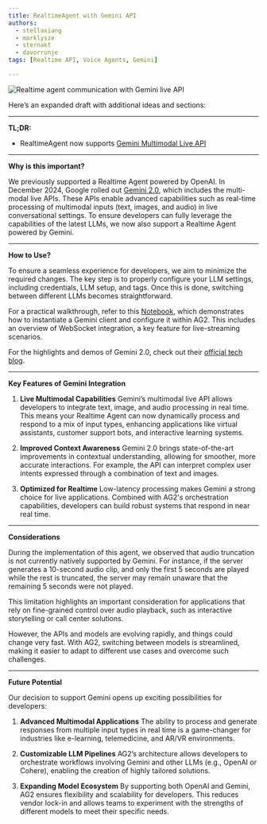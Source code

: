 ```yaml
---
title: RealtimeAgent with Gemini API
authors:
  - stellaxiang
  - marklysze
  - sternakt
  - davorrunje
tags: [Realtime API, Voice Agents, Gemini]

---
```


![Realtime agent communication with Gemini live API](img/RealtimeAgent_gemini.png)

Here’s an expanded draft with additional ideas and sections:

---

**TL;DR:**

- RealtimeAgent now supports [Gemini Multimodal Live API](https://ai.google.dev/api/multimodal-live)

---

**Why is this important?**

We previously supported a Realtime Agent powered by OpenAI. In December 2024, Google rolled out [Gemini 2.0](https://blog.google/technology/google-deepmind/google-gemini-ai-update-december-2024/), which includes the multi-modal live APIs. These APIs enable advanced capabilities such as real-time processing of multimodal inputs (text, images, and audio) in live conversational settings. To ensure developers can fully leverage the capabilities of the latest LLMs, we now also support a Realtime Agent powered by Gemini.

---

**How to Use?**

To ensure a seamless experience for developers, we aim to minimize the required changes. The key step is to properly configure your LLM settings, including credentials, LLM setup, and tags. Once this is done, switching between different LLMs becomes straightforward.

For a practical walkthrough, refer to this [Notebook](https://github.com/ag2ai/ag2/blob/main/notebook/agentchat_realtime_gemini_websocket.ipynb), which demonstrates how to instantiate a Gemini client and configure it within AG2. This includes an overview of WebSocket integration, a key feature for live-streaming scenarios.

For the highlights and demos of Gemini 2.0, check out their [official tech blog](https://developers.googleblog.com/en/the-next-chapter-of-the-gemini-era-for-developers/).

---

**Key Features of Gemini Integration**

1. **Live Multimodal Capabilities**
   Gemini’s multimodal live API allows developers to integrate text, image, and audio processing in real time. This means your Realtime Agent can now dynamically process and respond to a mix of input types, enhancing applications like virtual assistants, customer support bots, and interactive learning systems.

2. **Improved Context Awareness**
   Gemini 2.0 brings state-of-the-art improvements in contextual understanding, allowing for smoother, more accurate interactions. For example, the API can interpret complex user intents expressed through a combination of text and images.

3. **Optimized for Realtime**
   Low-latency processing makes Gemini a strong choice for live applications. Combined with AG2's orchestration capabilities, developers can build robust systems that respond in near real time.

---

**Considerations**

During the implementation of this agent, we observed that audio truncation is not currently natively supported by Gemini. For instance, if the server generates a 10-second audio clip, and only the first 5 seconds are played while the rest is truncated, the server may remain unaware that the remaining 5 seconds were not played.

This limitation highlights an important consideration for applications that rely on fine-grained control over audio playback, such as interactive storytelling or call center solutions.

However, the APIs and models are evolving rapidly, and things could change very fast. With AG2, switching between models is streamlined, making it easier to adapt to different use cases and overcome such challenges.

---

**Future Potential**

Our decision to support Gemini opens up exciting possibilities for developers:

1. **Advanced Multimodal Applications**
   The ability to process and generate responses from multiple input types in real time is a game-changer for industries like e-learning, telemedicine, and AR/VR environments.

2. **Customizable LLM Pipelines**
   AG2’s architecture allows developers to orchestrate workflows involving Gemini and other LLMs (e.g., OpenAI or Cohere), enabling the creation of highly tailored solutions.

3. **Expanding Model Ecosystem**
   By supporting both OpenAI and Gemini, AG2 ensures flexibility and scalability for developers. This reduces vendor lock-in and allows teams to experiment with the strengths of different models to meet their specific needs.
